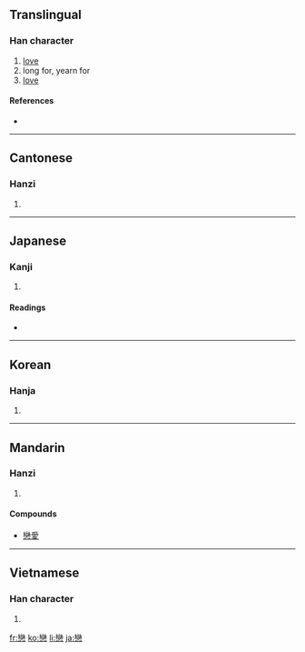 {{see|恋|戀}}
==Translingual==

===Han character===
{{Han char|rn=61|rad=心|as=19|sn=23|four=2233<sub>9</sub>|canj=女火心 (VFP)}}

# [[love]]
# long for, yearn for
# [[love]]

====References====
* {{Han ref|kx=0409.090|dkj=11504|dj=0751.130|hdz=42372.080|uh=6200|ud=25088|bh=C5CA|bd=50634}}

----

==Cantonese==

===Hanzi===
{{yue-hanzi|jyut=|y=lyun2, lyun5}}

# {{defn|Cantonese|sort=心19}}

----

==Japanese==

===Kanji===
{{ja-kanji|grade=|rs=心19}}

# {{defn|Japanese}}

====Readings====
* {{ja-readings|on=[[れん]] (ren)|kun=[[こい]] (koi), [[こいしい]] (koishii)}}

----

==Korean==

===Hanja===
{{ko-hanja|hangeul=련>연|eumhun=|rv=ryeon>yeon|mr=ryŏn>yŏn|y=lyen>yen}}

# {{defn|Korean|sort=心19}}

----

==Mandarin==

===Hanzi===
{{cmn-hanzi|sim=恋|pin=[[liàn]] ([[lian4]])|wg=lien<sup>4</sup>}}

# {{defn|Mandarin|sort=心19}}
====Compounds====
* [[戀愛]]

----

==Vietnamese==

===Han character===
{{vi-hantu|[[luyến]], [[luýnh]]|rs=心19}}

# {{defn|Vietnamese|sort=心19}}

[[fr:戀]]
[[ko:戀]]
[[li:戀]]
[[ja:戀]]